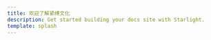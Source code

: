 ```yaml
---
title: 欢迎了解紧缚文化
description: Get started building your docs site with Starlight.
template: splash
---
```


<div
data-heyform-id="rrXnaZGf"
data-heyform-type="fullpage"
data-heyform-custom-url="https://form.dragonjay.top/form/"
data-heyform-transparent-background="false"
></div>
<script src="https://www.unpkg.com/@heyform-inc/embed@latest/dist/index.umd.js"></script>

<style jsx>{`
  .heyform__loading-container {
    display: none;
}
`}</style>